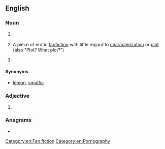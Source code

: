 ==English==

===Noun===
{{en-noun|~}}

# {{lb|en|medicine}} {{init of|lang=en|[[w:pulmonary wedge pressure|pulmonary wedge pressure]]}}
# {{lb|en|fandom}} {{init of|lang=en|[[porn]] [[without]] [[plot]]}} A piece of erotic [[fanfiction]] with little regard to [[characterization]] or [[plot]]. (also "Plot? What plot?")
# {{lb|en|computing|uncountable}} {{abbr of|lang=en|[[password]] [[protection]]}}

====Synonyms====
* {{sense|erotic fanfiction}} [[lemon]], [[smutfic]]

===Adjective===
{{en-adj|-}}

# {{lb|en|computing}} {{abbreviation of|[[password]]-[[protected]]|lang=en}}

===Anagrams===
* {{anagrams|en|a=ppw|PPW}}

[[Category:en:Fan fiction]]
[[Category:en:Pornography]]